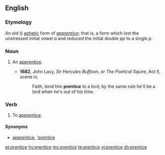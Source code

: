 {{also|Prentice}}
==English==

===Etymology===
An old ({{etyl|enm|en}}) [[aphetic]] form of ''[[apprentice]]''; that is, a form which lost the unstressed initial vowel ''a'' and reduced the initial double ''pp'' to a single ''p''.

===Noun===
{{en-noun}}

# {{label|en|obsolete}} An [[apprentice]].
#* '''1682''', John Lacy, ''Sir Hercules Buffoon, or The Poetical Squire'', Act II, scene iv,
#*: Faith, bind him '''prentice''' to a lord; by the same rule he'll be a lord when he's out of his time.

===Verb===
{{en-verb|prentic}}

# {{label|en|obsolete}} To [[apprentice]].

====Synonyms====
* {{sense|noun, verb}} [[apprentice]], [['prentice]]

[[et:prentice]]
[[hy:prentice]]
[[my:prentice]]
[[te:prentice]]
[[vi:prentice]]
[[zh:prentice]]